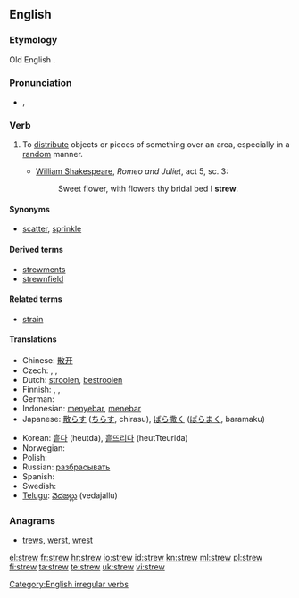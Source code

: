 ==English==

===Etymology===
Old English {{term|strewian}}.

===Pronunciation===
* {{IPA|/struː/}}, {{SAMPA|/stru:/}}
*: {{rhymes|uː}}

===Verb===
{{en-verb|strews|strewing|strewed|'''[[strewn]]''' ''or'' '''[[strewed]]'''}}

# To [[distribute]] objects or pieces of something over an area, especially in a [[random]] manner.
#* {{circa|1595}} [[w:William Shakespeare|William Shakespeare]], ''Romeo and Juliet'', act 5, sc. 3:
#*: Sweet flower, with flowers thy bridal bed I '''strew'''.

====Synonyms====
* [[scatter]], [[sprinkle]]

====Derived terms====
* [[strewments]]
* [[strewnfield]]

====Related terms====
*[[strain]]

====Translations====
{{trans-top|to distribute objects or pieces of something}}
* Chinese: [[散开]]
* Czech: {{t|cs|rozházet}},  {{t|cs|roztrousit}},  {{t-|cs|rozptýlit}}
* Dutch: [[strooien]], [[bestrooien]]
* Finnish: {{t-|fi|sirotella}}, {{t+|fi|levittää}}, {{t+|fi|hajottaa}}
* German: {{t+|de|streuen}}
* Indonesian: [[sebar|menyebar]], [[tebar|menebar]]
* Japanese: [[散らす]] ([[ちらす]], chirasu), [[ばら撒く]] ([[ばらまく]], baramaku)
{{trans-mid}}
* Korean: [[흩다]] (heutda), [[흩뜨리다]] (heutTteurida)
* Norwegian: {{t-|no|strø}}
* Polish: {{t+|pl|rozrzucić}}
* Russian: [[разбрасывать]]
* Spanish: {{t-|es|esparcir}}
* Swedish: {{t-|sv|strö}}
* [[Telugu]]: [[వెదజల్లు]] (vedajallu)
{{trans-bottom}}

===Anagrams===
* [[trews#English|trews]], [[werst#English|werst]], [[wrest#English|wrest]]

[[Category:English irregular verbs]]

[[el:strew]]
[[fr:strew]]
[[hr:strew]]
[[io:strew]]
[[id:strew]]
[[kn:strew]]
[[ml:strew]]
[[pl:strew]]
[[fi:strew]]
[[ta:strew]]
[[te:strew]]
[[uk:strew]]
[[vi:strew]]